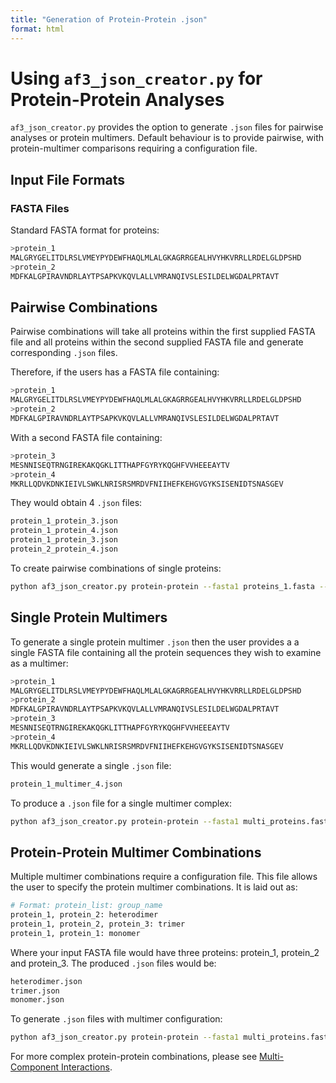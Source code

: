 ```yaml
---
title: "Generation of Protein-Protein .json"
format: html
---
```


# Using `af3_json_creator.py` for Protein-Protein Analyses

`af3_json_creator.py` provides the option to generate `.json` files for pairwise analyses or protein multimers.  Default behaviour is to provide pairwise, with protein-multimer comparisons requiring a configuration file.

## Input File Formats

### FASTA Files

Standard FASTA format for proteins:

```bash
>protein_1
MALGRYGELITDLRSLVMEYPYDEWFHAQLMLALGKAGRRGEALHVYHKVRRLLRDELGLDPSHD
>protein_2
MDFKALGPIRAVNDRLAYTPSAPKVKQVLALLVMRANQIVSLESILDELWGDALPRTAVT
```

## Pairwise Combinations

Pairwise combinations will take all proteins within the first supplied FASTA file and all proteins within the second supplied FASTA file and generate corresponding `.json` files.

Therefore, if the users has a FASTA file containing:

```bash
>protein_1
MALGRYGELITDLRSLVMEYPYDEWFHAQLMLALGKAGRRGEALHVYHKVRRLLRDELGLDPSHD
>protein_2
MDFKALGPIRAVNDRLAYTPSAPKVKQVLALLVMRANQIVSLESILDELWGDALPRTAVT
```

With a second FASTA file containing:

```bash
>protein_3
MESNNISEQTRNGIREKAKQGKLITTHAPFGYRYKQGHFVVHEEEAYTV
>protein_4
MKRLLQDVKDNKIEIVLSWKLNRISRSMRDVFNIIHEFKEHGVGYKSISENIDTSNASGEV
```

They would obtain 4 `.json` files:

```bash
protein_1_protein_3.json
protein_1_protein_4.json
protein_1_protein_3.json
protein_2_protein_4.json
```

To create pairwise combinations of single proteins:

```bash
python af3_json_creator.py protein-protein --fasta1 proteins_1.fasta --fasta2 proteins_2.fasta --output-dir output
```

## Single Protein Multimers

To generate a single protein multimer `.json` then the user provides a a single FASTA file containing all the protein sequences they wish to examine as a multimer:

```bash
>protein_1
MALGRYGELITDLRSLVMEYPYDEWFHAQLMLALGKAGRRGEALHVYHKVRRLLRDELGLDPSHD
>protein_2
MDFKALGPIRAVNDRLAYTPSAPKVKQVLALLVMRANQIVSLESILDELWGDALPRTAVT
>protein_3
MESNNISEQTRNGIREKAKQGKLITTHAPFGYRYKQGHFVVHEEEAYTV
>protein_4
MKRLLQDVKDNKIEIVLSWKLNRISRSMRDVFNIIHEFKEHGVGYKSISENIDTSNASGEV
```

This would generate a single `.json` file:

```bash
protein_1_multimer_4.json
```

To produce a `.json` file for a single multimer complex:

```bash
python af3_json_creator.py protein-protein --fasta1 multi_proteins.fasta --output-dir output
```

## Protein-Protein Multimer Combinations

Multiple multimer combinations require a configuration file.  This file allows the user to specify the protein multimer combinations.  It is laid out as:

```bash
# Format: protein_list: group_name
protein_1, protein_2: heterodimer
protein_1, protein_2, protein_3: trimer
protein_1, protein_1: monomer
```

Where your input FASTA file would have three proteins: protein_1, protein_2 and protein_3.  The produced `.json` files would be:

```bash
heterodimer.json
trimer.json
monomer.json
```

To generate `.json` files with multimer configuration:

```bash
python af3_json_creator.py protein-protein --fasta1 multi_proteins.fasta --config multimer.txt --output-dir output
```

For more complex protein-protein combinations, please see [Multi-Component Interactions](multi-component.qmd).
